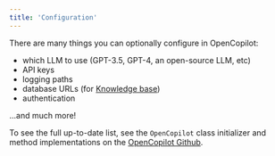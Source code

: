 ```yaml
---
title: 'Configuration'
---
```


There are many things you can optionally configure in OpenCopilot:

* which LLM to use (GPT-3.5, GPT-4, an open-source LLM, etc)
* API keys
* logging paths
* database URLs (for [Knowledge base](improve/knowledge-base.md))
* authentication

...and much more!

To see the full up-to-date list, see the `OpenCopilot` class initializer and method implementations on the [OpenCopilot Github](https://github.com/opencopilotdev/opencopilot/blob/main/opencopilot/application.py).